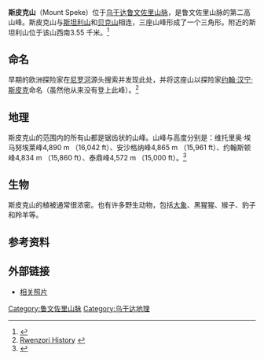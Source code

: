 {{Infobox mountain
| name = 斯皮克山
| photo = 
| photo_caption = 
| Elevation = 4,890
| Prominence = 730
| map = Uganda
| map_caption = 
| map_size = 200
| label_position = right
| Location = {{flag|Uganda}}
| Range = [[鲁文佐里山脉|鲁文佐里山脉]]
| lat_d = 0 | lat_m = 24 | lat_s = 00 | lat_NS = N
| long_d = 29 | long_m = 54 | long_s = 00 | long_EW = E
| Coordinates = {{coord|0|24|00|N|29|54|00|E}}
| topo = 
| type = 
| age = 
| last_eruption = 
| First_ascent = 1906 by [[Duke_of_the_Abruzzi|Duke of the Abruzzi]]
| Easiest_route = scramble
}}

'''斯皮克山'''（Mount Speke）位于[[乌干达|乌干达]][[鲁文佐里山脉|鲁文佐里山脉]]，是鲁文佐里山脉的第二高山峰。斯皮克山与[[斯坦利山|斯坦利山]]和[[贝克山_(乌干达)|贝克山]]相连，三座山峰形成了一个三角形。附近的斯坦利山位于该山西南3.55 千米。<ref>{{Cite web |url=http://www.peakbagger.com/peak.aspx?pid=11156 |title=Peakbagger |accessdate=2011-02-05 |archive-date=2011-05-14 |archive-url=https://web.archive.org/web/20110514231840/http://www.peakbagger.com/peak.aspx?pid=11156 |dead-url=no }}</ref>

==命名==
早期的欧洲探险家在[[尼罗河|尼罗河]]源头搜索并发现此处，并将这座山以探险家[[约翰·汉宁·斯皮克|约翰·汉宁·斯皮克]]命名（虽然他从来没有登上此峰）。<ref>[http://www.rwenzori.com/about_history.htm Rwenzori History] {{webarchive|url=https://web.archive.org/web/20070630233033/http://www.rwenzori.com/about_history.htm |date=2007-06-30 }}</ref> 

==地理==
斯皮克山的范围内的所有山都是锯齿状的山峰。山峰与高度分别是：维托里奥·埃马努埃莱峰4,890 m （16,042 ft）、安沙格纳峰4,865 m （15,961 ft）、约翰斯顿峰4,834 m （15,860 ft）、泰鼎峰4,572 m （15,000 ft）。<ref>{{Cite web |url=http://www.peakware.com/peaks.html?pk=1101 |title=Peakware |access-date=2011-02-05 |archive-url=https://web.archive.org/web/20070325144153/http://www.peakware.com/peaks.html?pk=1101 |archive-date=2007-03-25 |dead-url=yes }}</ref> 

==生物==
斯皮克山的植被通常很浓密。也有许多野生动物，包括[[大象|大象]]、黑猩猩、猴子、豹子和羚羊等。

==参考资料==
{{reflist}}

==外部链接==
* [https://web.archive.org/web/20070102115954/http://www.rwenzoriabruzzi.com/historical.html 相关照片]

[[Category:鲁文佐里山脉|Category:鲁文佐里山脉]]
[[Category:乌干达地理|Category:乌干达地理]]